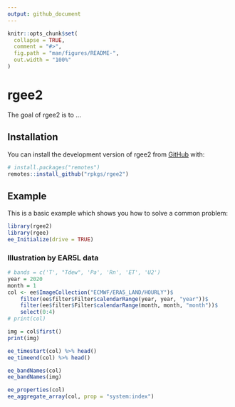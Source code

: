 ```yaml
---
output: github_document
---
```


<!-- README.md is generated from README.Rmd. Please edit that file -->

```r
knitr::opts_chunk$set(
  collapse = TRUE,
  comment = "#>",
  fig.path = "man/figures/README-",
  out.width = "100%"
)
```

# rgee2

<!-- badges: start -->
<!-- badges: end -->

The goal of rgee2 is to ...

## Installation

You can install the development version of rgee2 from [GitHub](https://github.com/) with:

``` r
# install.packages("remotes")
remotes::install_github("rpkgs/rgee2")
```

## Example

This is a basic example which shows you how to solve a common problem:

```r
library(rgee2)
library(rgee)
ee_Initialize(drive = TRUE)
```

### Illustration by EAR5L data

```r
# bands = c('T', "Tdew", 'Pa', 'Rn', 'ET', 'U2')
year = 2020
month = 1
col <- ee$ImageCollection("ECMWF/ERA5_LAND/HOURLY")$
    filter(ee$filter$Filter$calendarRange(year, year, "year"))$
    filter(ee$filter$Filter$calendarRange(month, month, "month"))$
    select(0:4)
# print(col)

img = col$first()
print(img)
```

```r
ee_timestart(col) %>% head()
ee_timeend(col) %>% head()

ee_bandNames(col)
ee_bandNames(img)

ee_properties(col)
ee_aggregate_array(col, prop = "system:index")
```
